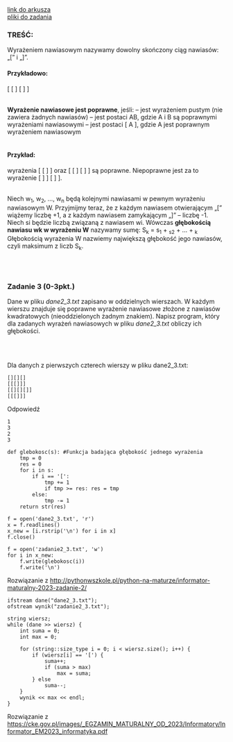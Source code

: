 
<div className="box_link"><a className="link" target="_blank" href="https://cke.gov.pl/images/_EGZAMIN_MATURALNY_OD_2023/Informatory/Informator_EM2023_informatyka.pdf">link do arkusza</a>
<br/>
<a className="link" href="http://cke.gov.pl/images/_EGZAMIN_MATURALNY_OD_2023/Informatory/Informator_EM2023_informatyka_pliki.zip" >pliki do zadania</a>
<br/>
</div>

### TREŚĆ:

Wyrażeniem nawiasowym nazywamy dowolny skończony ciąg nawiasów: „[” i „]”.<br/>

#### Przykładowo: 
[ [ ] [ ] ]

<br/>
<b>Wyrażenie nawiasowe jest poprawne</b>, jeśli:
– jest wyrażeniem pustym (nie zawiera żadnych nawiasów)
– jest postaci AB, gdzie A i B są poprawnymi wyrażeniami nawiasowymi
– jest postaci [ A ], gdzie A jest poprawnym wyrażeniem nawiasowym
<br/><br/>

#### Przykład: 
wyrażenia [ [ ] ] oraz [ [ ] [ ] ] są poprawne. Niepoprawne jest za to wyrażenie
[ ] ] [ ] ].

<br/>
Niech w<sub>1</sub>, w<sub>2</sub>, …, w<sub>n</sub> będą kolejnymi nawiasami w pewnym wyrażeniu nawiasowym W.
Przyjmijmy teraz, że z każdym nawiasem otwierającym „[” wiążemy liczbę +1, a z każdym
nawiasem zamykającym „]” – liczbę -1. Niech si będzie liczbą związaną z nawiasem wi.
Wówczas <b>głębokością nawiasu wk w wyrażeniu W</b> nazywamy sumę:
S<sub>k</sub> = s<sub>1</sub> + <sub>s2</sub> + … + <sub>k</sub>
Głębokością wyrażenia W nazwiemy największą głębokość jego nawiasów, czyli maksimum
z liczb S<sub>k</sub>.

<br/><br/>

### Zadanie 3   (0-3pkt.)

Dane w pliku <i>dane2_3.txt</i> zapisano w oddzielnych wierszach. W każdym wierszu znajduje
się poprawne wyrażenie nawiasowe złożone z nawiasów kwadratowych (nieoddzielonych
żadnym znakiem).
Napisz program, który dla zadanych wyrażeń nawiasowych w pliku <i>dane2_3.txt</i> obliczy
ich głębokości.


<br/>
<br/>

<Dropdown title="WSKAZÓWKI">
    <p className={`dropdown_text`}>
    </p>
</Dropdown>

<Dropdown title="ODPOWIEDŹ">
<p className={`dropdown_text`}>
Dla danych z pierwszych czterech wierszy w pliku dane2_3.txt:<br/></p>

```
[][][]
[[[]]]
[[][][]]
[[[]]]
```

<p className={`dropdown_text`}>Odpowiedź</p>

```
1
3
2
3
```

</Dropdown>

<Dropdown title="ROZWIĄZANIE PRZYKŁADOWE - PYTHON">

```
def glebokosc(s): #Funkcja badająca głębokość jednego wyrażenia
    tmp = 0
    res = 0
    for i in s:
        if i == '[':
            tmp += 1
            if tmp >= res: res = tmp
        else:
            tmp -= 1
    return str(res)

f = open('dane2_3.txt', 'r')
x = f.readlines()
x_new = [i.rstrip('\n') for i in x]
f.close()

f = open('zadanie2_3.txt', 'w')
for i in x_new:
    f.write(glebokosc(i))
    f.write('\n')
```

<p className={`dropdown_text`}>
Rozwiązanie z <a href="http://pythonwszkole.pl/python-na-maturze/informator-maturalny-2023-zadanie-2/">http://pythonwszkole.pl/python-na-maturze/informator-maturalny-2023-zadanie-2/</a><br/>   
</p>

</Dropdown>

<Dropdown title="ROZWIĄZANIE PRZYKŁADOWE - C++">

```
ifstream dane("dane2_3.txt");
ofstream wynik("zadanie2_3.txt");

string wiersz;
while (dane >> wiersz) {
    int suma = 0;
    int max = 0;

    for (string::size_type i = 0; i < wiersz.size(); i++) {
        if (wiersz[i] == '[') {
            suma++;
            if (suma > max)
                max = suma;
        } else
            suma--;
    }
    wynik << max << endl;
}
```
<p className={`dropdown_text`}>
Rozwiązanie z <a href="https://cke.gov.pl/images/_EGZAMIN_MATURALNY_OD_2023/Informatory/Informator_EM2023_informatyka.pdf">https://cke.gov.pl/images/_EGZAMIN_MATURALNY_OD_2023/Informatory/Informator_EM2023_informatyka.pdf</a><br/>
</p>

</Dropdown>






